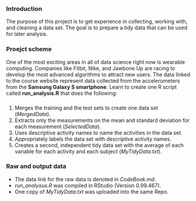 
### Introduction
The purpose of this project is to get experience in collecting, working with, and cleaning a data set. The goal is to prepare a tidy data that can be used for later analysis.

### Proejct scheme  
One of the most exciting areas in all of data science right now is wearable computing. Companies like Fitbit, Nike, and Jawbone Up are racing to develop the most advanced algorithms to attract new users. The data linked to the course website represent data collected from the accelerometers from the **Samsung Galaxy S smartphone**. Learn to create one R script called **run_analysis.R** that does the following:

###  
1. Merges the training and the test sets to create one data set (*MergedData*).  
2. Extracts only the measurements on the mean and standard deviation for each measurement (*SelectedData*).  
3. Uses descriptive activity names to name the activities in the data set.  
4. Appropriately labels the data set with descriptive activity names.  
5. Creates a second, independent tidy data set with the average of each variable for each activity and each subject (*MyTidyData.txt*).

### Raw and output data  
* The data link for the raw data is denoted in *CodeBook.md*.
* *run_analysus.R* was compiled in RStudio (Version 0.99.467).
* One copy of *MyTidyData.txt* was uploaded into the same Repo.


